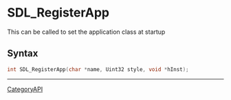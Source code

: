= SDL_RegisterApp =

This can be called to set the application class at startup 

== Syntax ==

<syntaxhighlight lang='c'>
int SDL_RegisterApp(char *name, Uint32 style, void *hInst);
</syntaxhighlight>

----
[[CategoryAPI]]


